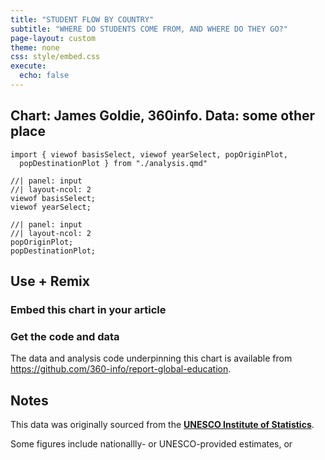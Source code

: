 ```yaml
---
title: "STUDENT FLOW BY COUNTRY"
subtitle: "WHERE DO STUDENTS COME FROM, AND WHERE DO THEY GO?"
page-layout: custom
theme: none
css: style/embed.css
execute:
  echo: false
---
```


::: {.panel-tabset}

## Chart: James Goldie, 360info. Data: some other place

```ojs
import { viewof basisSelect, viewof yearSelect, popOriginPlot,
  popDestinationPlot } from "./analysis.qmd"
```


```ojs
//| panel: input
//| layout-ncol: 2
viewof basisSelect;
viewof yearSelect;
```

```ojs
//| panel: input
//| layout-ncol: 2
popOriginPlot;
popDestinationPlot;
```

## Use + Remix

<!-- TODO - 360 and CC logos here -->

### Embed this chart in your article

### Get the code and data

The data and analysis code underpinning this chart is available from <https://github.com/360-info/report-global-education>.

## Notes

This data was originally sourced from the [**UNESCO Institute of Statistics**](http://data.uis.unesco.org).

Some figures include nationallly- or UNESCO-provided estimates, or 

:::
